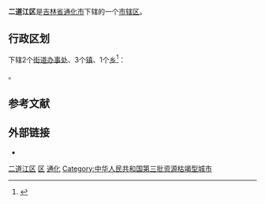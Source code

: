 {{Infobox China County
| county = 二道江区
| usedname = 
| nameorigin = 
| Photo = 
| Photoname = 
| map = ErdaojiangTonghua.png
| map_caption = 二道江區在通化市的地理位置
| Pinyin =  èrdàojiāng Qū
| Belong = [[吉林省|吉林省]][[通化市|通化市]]
| Types = [[市辖区|市辖区]]
| admincode =  
| founded = 
| seat = 
| officerTitle = 
| officer = 
| officerTitle2 = 
| officer2 = 
| division = 6
| town = 3
| township = 1
| subdistrict = 2
| dialect = 
| post code = 134303
| phone code = 0435
| coordinate = 
| area = 378
| area land = 
| area water = 
| census yr = 
| pop = 14万人
| density =  
| GDP = 
| GDP_as_of = 
| GDPPC = 
| carlicense = 吉E
| web = www.edj.gov.cn
| web_title = 二道江区政府网
}}
'''二道江区'''是[[吉林省|吉林省]][[通化市|通化市]]下辖的一个[[市辖区|市辖区]]。

== 行政区划 ==
{{PAGENAMEBASE}}下辖2个[[街道办事处|街道办事处]]、3个[[行政建制镇|镇]]、1个[[乡_(中华人民共和国)|乡]]<ref>{{PRC admin/ref sgc|22/05/03}}</ref>：

{{PRC admin/children|22/05/03}}。

== 参考文献 ==
{{reflist}}

== 外部链接 ==
* {{Official website|http://www.edj.gov.cn/|name=通化市二道江区人民政府}}

{{二道江区行政区划}}
{{通化市行政区划}}
{{吉林行政区划}}
{{中国资源枯竭城市}}

[[Category:二道江区|]]
[[Category:通化区县市|区]]
[[Category:吉林市辖区|通化]]
[[Category:中华人民共和国第三批资源枯竭型城市|Category:中华人民共和国第三批资源枯竭型城市]]